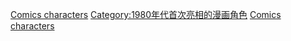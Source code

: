{{cat topic in year| topic=首次亮相的漫画角色| year=1987}}

[[Category:1987年漫畫|Comics characters]]
[[Category:1980年代首次亮相的漫画角色|Category:1980年代首次亮相的漫画角色]]
[[Category:1987年面世的虛構角色|Comics characters]]